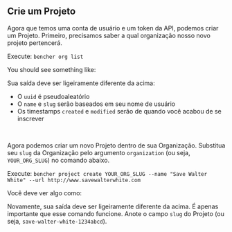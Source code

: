 
## Crie um Projeto

Agora que temos uma conta de usuário e um token da API, podemos criar um Projeto.
Primeiro, precisamos saber a qual organização nosso novo projeto pertencerá.

Execute: `bencher org list`

You should see something like:

<QSOrgLsOutput />

Sua saída deve ser ligeiramente diferente da acima:
- O `uuid` é pseudoaleatório
- O `name` e `slug` serão baseados em seu nome de usuário
- Os timestamps `created` e `modified` serão de quando você acabou de se inscrever

<br />

Agora podemos criar um novo Projeto dentro de sua Organização.
Substitua seu `slug` da Organização pelo argumento `organization` (ou seja, `YOUR_ORG_SLUG`) no comando abaixo.

Execute: `bencher project create YOUR_ORG_SLUG --name "Save Walter White" --url http://www.savewalterwhite.com`

Você deve ver algo como:

<QSProjectCreateOutput />

Novamente, sua saída deve ser ligeiramente diferente da acima.
É apenas importante que esse comando funcione.
Anote o campo `slug` do Projeto (ou seja, `save-walter-white-1234abcd`).